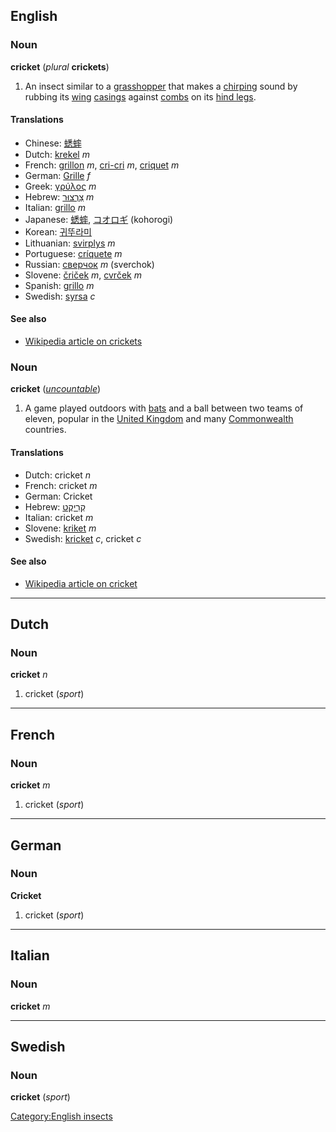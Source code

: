 ==English==
===Noun===
'''cricket''' (''plural'' '''crickets''')

#An insect similar to a [[grasshopper]] that makes a [[chirping]] sound by rubbing its [[wing]] [[casing]]s against [[comb]]s on its [[hind leg]]s.

====Translations====
*Chinese: [[蟋蟀]]
*Dutch: [[krekel]] ''m''
*French: [[grillon]] ''m'', [[cri-cri]] ''m'', [[criquet]] ''m''
*German: [[Grille]] ''f''
*Greek: [[γρύλος]] ''m''
*Hebrew: [[צרצר|צַרְצוּר]] ''m''
*Italian: [[grillo]] ''m''
*Japanese: [[蟋蟀]], [[コオロギ]] (kohorogi)<!-- also kōrogi? -->
*Korean: [[귀뚜라미]]
*Lithuanian: [[svirplys]] ''m''
*Portuguese: [[críquete]] ''m''
*Russian: [[сверчок]] ''m'' (sverchok)
*Slovene: [[čriček]] ''m'', [[cvrček]] ''m''
*Spanish: [[grillo]] ''m''
*Swedish: [[syrsa]] ''c''

====See also====
*[[w:cricket_(insect)|Wikipedia article on crickets]]

===Noun===
'''cricket''' (''[[uncountable]]'')

#A game played outdoors with [[bat]]s and a ball between two teams of eleven, popular in the [[United Kingdom]] and many [[Commonwealth]] countries.

====Translations====
*Dutch: cricket ''n''
*French: cricket ''m''
*German: Cricket
*Hebrew: [[קריקט|קְרִיקֶט]]
*Italian: cricket ''m''
*Slovene: [[kriket]] ''m''
*Swedish: [[kricket]] ''c'', cricket ''c''

====See also====
*[[w:cricket_(sport)|Wikipedia article on cricket]]

[[Category:English insects]]

----

==Dutch==
===Noun===
'''cricket''' ''n''

#cricket (''sport'')

----
==French==
===Noun===
'''cricket''' ''m''

#cricket (''sport'')

----
==German==
===Noun===
'''Cricket'''

#cricket (''sport'')

----
==Italian==
===Noun===
'''cricket''' ''m''

----
==Swedish==
===Noun===
'''cricket''' (''sport'')